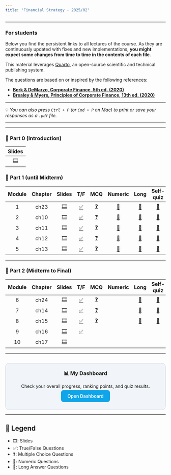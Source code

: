 ```yaml
---
title: "Financial Strategy - 2025/02"
---
```

```{=html}
<style>
/* ===== Estilo local: afeta somente esta página ===== */
main.content table {
  width: 100%;
  border-collapse: collapse;
  font-size: 15px;
  margin: 1.2em 0;
}
/* Cabeçalho */
main.content table thead th,
main.content table tr:first-child th {
  background: #1e293b;    /* Slate-800: mais claro que #0f172a */
  color: #ffffff;
  padding: 10px 8px;
  text-align: center;
  font-weight: 700;
  border-top: 2px solid #0f172a; /* detalhe elegante */
}
/* Células */
main.content table td {
  padding: 9px 8px;
  text-align: center;
  border-bottom: 1px solid #e2e8f0;
}
/* Linhas alternadas */
main.content table tbody tr:nth-child(even),
main.content table tr:nth-child(even):not(:first-child) {
  background: #f8fafc;
}
/* Hover highlight */
main.content table tbody tr:hover,
main.content table tr:hover:not(:first-child) {
  background: #e0f2fe;
}
/* Ícones levemente maiores */
main.content table td a {
  font-size: 18px;
  text-decoration: none;
}
main.content table td:first-child,
main.content table th:first-child {
  text-align: center;
}
main.content table td:nth-child(2),
main.content table th:nth-child(2) {
  text-align: center;
}
</style>

```
___


::: {.callout-important}
### For students

Below you find the persistent links to all lectures of the course. As they are continuously updated with fixes and new implementations, **you might expect some changes from time to time in the contents of each file**.

This material leverages [Quarto](https://quarto.org/), an open-source scientific and technical publishing system. 

The questions are based on or inspired by the following references:

- [**Berk & DeMarzo, Corporate Finance, 5th ed. (2020)**](https://www.amazon.com.br/Corporate-Finance-Global-Jonathan-Berk/dp/1292304154)  
- [**Brealey & Myers, Principles of Corporate Finance, 13th ed. (2020)**](https://www.amazon.com.br/Principles-Corporate-Finance-Richard-Brealey/dp/1260565556/ref=sr_1_3?refinements=p_27%3ABrealey+Myers&s=books&sr=1-3)

---

💡 *You can also press `Ctrl + P` (or `Cmd + P` on Mac) to print or save your responses as a `.pdf` file.*

:::

___






---

### 📗 Part 0 (Introduction)

| Slides | 
|:------:|
| [🎞️](module0/p0.html) |

### 📘 Part 1 (until Midterm)


| Module | Chapter | Slides | T/F | MCQ | Numeric | Long | Self-quiz |
|:------:|:-------:|:------:|:---:|:---:|:-------:|:----:|:---------:|
| 1 | ch23 | [🎞️](module1/p1.html) | [✅](module1/p1tf.html) | [❓](module1/p1mcq.html) | [🔢](module1/p1num.html) | [📝](module1/p1long.html) | [🧪](module1/p1selfquiz.html) |
| 2 | ch10 | [🎞️](module2/p2.html) | [✅](module2/p2tf.html) | [❓](module2/p2mcq.html) | [🔢](module2/p2num.html) | [📝](module2/p2long.html) | [🧪](module2/p2selfquiz.html) |
| 3 | ch11 | [🎞️](module3/p3.html) | [✅](module3/p3tf.html) | [❓](module3/p3mcq.html) | [🔢](module3/p3num.html) | [📝](module3/p3long.html) | [🧪](module3/p3selfquiz.html) |
| 4 | ch12 | [🎞️](module4/p4.html) | [✅](module4/p4tf.html) | [❓](module4/p4mcq.html) | [🔢](module4/p4num.html) | [📝](module4/p4long.html) | [🧪](module4/p4selfquiz.html) |
| 5 | ch13 | [🎞️](module5/p5.html) | [✅](module5/p5tf.html) | [❓](module5/p5mcq.html) | [🔢](module5/p5num.html) | [📝](module5/p5long.html) | [🧪](module5/p5selfquiz.html) |




---

### 📙 Part 2 (Midterm to Final)

| Module | Chapter | Slides | T/F | MCQ | Numeric | Long | Self-quiz |
|:-------:|:--------:|:------:|:---:|:---:|:-------:|:----:|:---------:|
| 6 | ch24 |   [🎞️](module6/p6.html)   | [✅](module6/p6tf.html) | [❓](module6/p6mcq.html) |  | [📝](module6/p6long.html) | [🧪](module6/p6selfquiz.html) |
| 7 | ch14 |   [🎞️](module7/p7.html)   | [✅](module7/p7tf.html) | [❓](module7/p7mcq.html) |  | [📝](module7/p7long.html) | [🧪](module7/p7selfquiz.html) |
| 8 | ch15 |   [🎞️](module8/p8.html)   | [✅](module8/p8tf.html) | [❓](module8/p8mcq.html) |  | [📝](module8/p8long.html) | [🧪](module8/p8selfquiz.html) |
| 9 | ch16  |  [🎞️](module9/p9.html)   | [✅](module9/p9tf.html)    |   |  |  |  |
| 10 | ch17 |  [🎞️](module10/p10.html) |                             |  |  | |  |


---


<div style="background:#f1f5f9; border:1px solid #cbd5e1; border-radius:12px; padding:20px; text-align:center; margin-top:30px;">
  <h3 style="margin-top:0;">📊 My Dashboard</h3>
  <p>Check your overall progress, ranking points, and quiz results.</p>
  <a href="https://course-chat.hcmrtns.workers.dev/reports" 
     style="background:#0ea5e9; color:white; padding:10px 20px; border-radius:8px; 
            text-decoration:none; font-weight:600;">Open Dashboard</a>
</div>




---

## 🔑 Legend
- 🎞️: Slides  
- ✅: True/False Questions  
- ❓: Multiple Choice Questions  
- 🔢: Numeric Questions  
- 📝: Long Answer Questions


